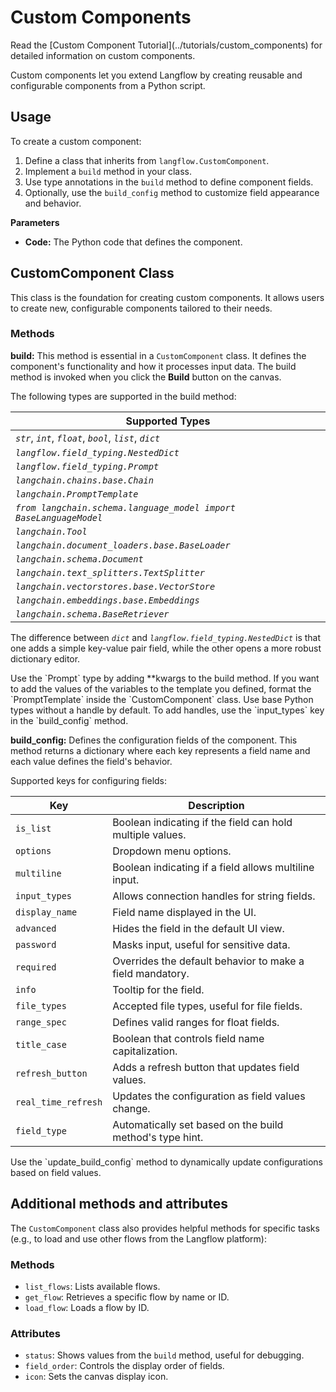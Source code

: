 
# Custom Components

<Admonition type="info" label="Tip">
  Read the [Custom Component Tutorial](../tutorials/custom_components) for
  detailed information on custom components.
</Admonition>

Custom components let you extend Langflow by creating reusable and configurable components from a Python script.

## Usage

To create a custom component:

1. Define a class that inherits from `langflow.CustomComponent`.
2. Implement a `build` method in your class.
3. Use type annotations in the `build` method to define component fields.
4. Optionally, use the `build_config` method to customize field appearance and behavior.

**Parameters**

- **Code:** The Python code that defines the component.

## CustomComponent Class

This class is the foundation for creating custom components. It allows users to create new, configurable components tailored to their needs.

### Methods

**build:** This method is essential in a `CustomComponent` class. It defines the component's functionality and how it processes input data. The build method is invoked when you click the **Build** button on the canvas.

The following types are supported in the build method:

| Supported Types                                                   |
| ----------------------------------------------------------------- |
| _`str`_, _`int`_, _`float`_, _`bool`_, _`list`_, _`dict`_         |
| _`langflow.field_typing.NestedDict`_                              |
| _`langflow.field_typing.Prompt`_                                  |
| _`langchain.chains.base.Chain`_                                   |
| _`langchain.PromptTemplate`_                                      |
| _`from langchain.schema.language_model import BaseLanguageModel`_ |
| _`langchain.Tool`_                                                |
| _`langchain.document_loaders.base.BaseLoader`_                    |
| _`langchain.schema.Document`_                                     |
| _`langchain.text_splitters.TextSplitter`_                         |
| _`langchain.vectorstores.base.VectorStore`_                       |
| _`langchain.embeddings.base.Embeddings`_                          |
| _`langchain.schema.BaseRetriever`_                                |

The difference between _`dict`_ and _`langflow.field_typing.NestedDict`_ is that one adds a simple key-value pair field, while the other opens a more robust dictionary editor.

<Admonition type="info">
  Use the `Prompt` type by adding **kwargs to the build method. If you want to
  add the values of the variables to the template you defined, format the
  `PromptTemplate` inside the `CustomComponent` class.
</Admonition>

<Admonition type="info">
  Use base Python types without a handle by default. To add handles, use the
  `input_types` key in the `build_config` method.
</Admonition>

**build_config:** Defines the configuration fields of the component. This method returns a dictionary where each key represents a field name and each value defines the field's behavior.

Supported keys for configuring fields:

| Key                 | Description                                               |
| ------------------- | --------------------------------------------------------- |
| `is_list`           | Boolean indicating if the field can hold multiple values. |
| `options`           | Dropdown menu options.                                    |
| `multiline`         | Boolean indicating if a field allows multiline input.     |
| `input_types`       | Allows connection handles for string fields.              |
| `display_name`      | Field name displayed in the UI.                           |
| `advanced`          | Hides the field in the default UI view.                   |
| `password`          | Masks input, useful for sensitive data.                   |
| `required`          | Overrides the default behavior to make a field mandatory. |
| `info`              | Tooltip for the field.                                    |
| `file_types`        | Accepted file types, useful for file fields.              |
| `range_spec`        | Defines valid ranges for float fields.                    |
| `title_case`        | Boolean that controls field name capitalization.          |
| `refresh_button`    | Adds a refresh button that updates field values.          |
| `real_time_refresh` | Updates the configuration as field values change.         |
| `field_type`        | Automatically set based on the build method's type hint.  |

<Admonition type="info" label="Tip">
  Use the `update_build_config` method to dynamically update configurations
  based on field values.
</Admonition>

## Additional methods and attributes

The `CustomComponent` class also provides helpful methods for specific tasks (e.g., to load and use other flows from the Langflow platform):

### Methods

- `list_flows`: Lists available flows.
- `get_flow`: Retrieves a specific flow by name or ID.
- `load_flow`: Loads a flow by ID.

### Attributes

- `status`: Shows values from the `build` method, useful for debugging.
- `field_order`: Controls the display order of fields.
- `icon`: Sets the canvas display icon.
